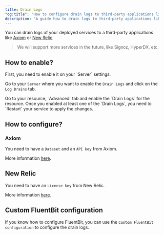 ```yaml
---
title: Drain Logs
"og:title": "How to configure drain logs to third-party applications like Axiom or New Relic with Coolify"
description: "A guide how to drain logs to third-party applications like Axiom or New Relic."
---
```


You can drain logs of your deployed services to a third-party applications like [Axiom](https://axiom.co/) or [New Relic](https://newrelic.com).

> We will support more services in the future, like Signoz, HyperDX, etc.

## How to enable?

<Steps>
  <Step title="Enable on your Server">
   First, you need to enable it on your `Server` settings. 

   Go to your `Server` where you want to enable the `Drain Logs` and click on the `Log Drains` tab.

  </Step>
  <Step title="Enable on your Resource">
 Go to your resource, `Advanced` tab and enable the `Drain Logs` for the resource.

  </Step>
</Steps>

<Warning>
  Once you enabled at least one of the `Drain Logs`, you need to `Restart` your
  service to apply the changes.
</Warning>

## How to configure?
### Axiom

You need to have a `Dataset` and an `API key` from Axiom. 

More information [here](https://axiom.co/docs).

## New Relic

You need to have an `License key` from New Relic. 

More information [here](https://docs.newrelic.com/docs/apis/intro-apis/new-relic-api-keys/#ingest-license-key).

## Custom FluentBit configuration

If you know how to configure FluentBit, you can use the `Custom FluentBit configuration` to configure the drain logs.
